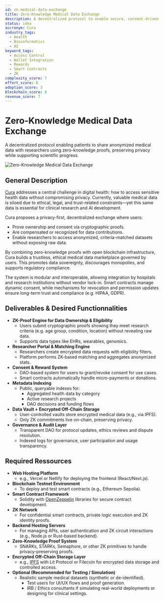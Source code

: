 ```yaml
---
id: zk-medical-data-exchange
title: Zero-Knowledge Medical Data Exchange
description: A decentralized protocol to enable secure, consent-driven sharing of anonymized medical data using zero-knowledge proofs.
status: idea
accronym: Cura
industry_tags:
  - Health
  - Bioinformatics
  - AI
keyword_tags:
  - Access Control
  - Wallet Integration
  - Rewards
  - Smart Contracts
  - ZK
complexity_score: 7
effort_score: 8
adoption_score: 3
blockchain_score: 8
revenue_score: 7
---
```


# Zero-Knowledge Medical Data Exchange

A decentralized protocol enabling patients to share anonymized medical data with researchers using zero-knowledge proofs, preserving privacy while supporting scientific progress.

![Zero-Knowledge Medical Data Exchange](/images/project/zk-medical-data-exchange.jpg)

## General Description

[Cura](https://cura.monark.io) addresses a central challenge in digital health: how to access sensitive health data without compromising privacy. Currently, valuable medical data is siloed due to ethical, legal, and trust-related constraints—yet this same data is essential for clinical research and AI development.

Cura proposes a privacy-first, decentralized exchange where users:
- Prove ownership and consent via cryptographic proofs.
- Are compensated or recognized for data contributions.
- Enable researchers to access anonymized, criteria-matched datasets without exposing raw data.

By combining zero-knowledge proofs with open blockchain infrastructure, Cura builds a trustless, ethical medical data marketplace governed by users. This promotes data sovereignty, discourages monopolies, and supports regulatory compliance.

The system is modular and interoperable, allowing integration by hospitals and research institutions without vendor lock-in. Smart contracts manage dynamic consent, while mechanisms for revocation and permission updates ensure long-term trust and compliance (e.g. HIPAA, GDPR).

## Deliverables & Desired Functionnalities

- **ZK-Proof Engine for Data Ownership & Eligibility**
   - Users submit cryptographic proofs showing they meet research criteria (e.g. age group, condition, location) without revealing raw data.
   - Supports data types like EHRs, wearables, genomics.
- **Researcher Portal & Matching Engine**
   - Researchers create encrypted data requests with eligibility filters.
   - Platform performs ZK-based matching and aggregates anonymized stats.
- **Consent & Reward System**
   - DAO-based system for users to grant/revoke consent for use cases.
   - Smart contracts automatically handle micro-payments or donations.
- **Metadata Indexing**
   - Public, queryable indexes for:
      - Aggregated health data by category
      - Active research projects
      - DAO decisions and funding flows
- **Data Vault + Encrypted Off-Chain Storage**
   - User-controlled vaults store encrypted medical data (e.g., via IPFS).
   - Only ZK commitments live on-chain, preserving privacy.
- **Governance & Audit Layer**
   - Transparent DAO for protocol updates, ethics reviews and dispute resolution.
   - Indexed logs for governance, user participation and usage transparency.

## Required Ressources

- **Web Hosting Platform**
   - e.g., Vercel or Netlify for deploying the frontend (React/Next.js).
- **Blockchain Testnet Environment**
   - To deploy and test smart contracts (e.g., Ethereum Sepolia).
- **Smart Contract Framework**
   - Solidity with [OpenZeppelin](https://www.openzeppelin.com/) libraries for secure contract development.
- **ZK Network**
   - For confidential smart contracts, private logic execution and ZK identity proofs.
- **Backend Hosting Servers**
   - For managing APIs, user authentication and ZK circuit interactions (e.g., Node.js or Rust-based backend).
- **Zero-Knowledge Proof System**
   - SNARKs, STARKs, Semaphore, or other ZK primitives to handle privacy-preserving proofs.
- **Encrypted Off-Chain Storage Layer**
   - e.g., [IPFS](https://ipfs.tech/) with Lit Protocol or Filecoin for encrypted data storage and controlled access.
- **Optional (Recommended for Testing / Simulation)**
   - Realistic sample medical datasets (synthetic or de-identified).
      - Test users for UI/UX flows and proof generation.
      - IRB / Ethics consultants if simulating real-world deployments or designing for clinical settings.